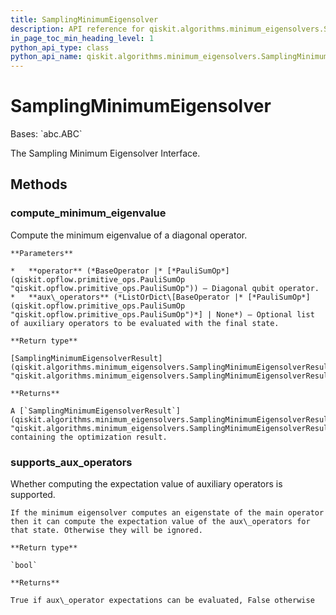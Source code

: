 ```yaml
---
title: SamplingMinimumEigensolver
description: API reference for qiskit.algorithms.minimum_eigensolvers.SamplingMinimumEigensolver
in_page_toc_min_heading_level: 1
python_api_type: class
python_api_name: qiskit.algorithms.minimum_eigensolvers.SamplingMinimumEigensolver
---
```


# SamplingMinimumEigensolver

<Class id="qiskit.algorithms.minimum_eigensolvers.SamplingMinimumEigensolver" github="https://github.com/qiskit/qiskit/tree/stable/0.22/qiskit/algorithms/minimum_eigensolvers/sampling_mes.py" signature="SamplingMinimumEigensolver">
  Bases: `abc.ABC`

  The Sampling Minimum Eigensolver Interface.

  ## Methods

  ### compute\_minimum\_eigenvalue

  <Function id="qiskit.algorithms.minimum_eigensolvers.SamplingMinimumEigensolver.compute_minimum_eigenvalue" name="compute_minimum_eigenvalue" signature="abstract SamplingMinimumEigensolver.compute_minimum_eigenvalue(operator, aux_operators=None)">
    Compute the minimum eigenvalue of a diagonal operator.

    **Parameters**

    *   **operator** (*BaseOperator |* [*PauliSumOp*](qiskit.opflow.primitive_ops.PauliSumOp "qiskit.opflow.primitive_ops.PauliSumOp")) – Diagonal qubit operator.
    *   **aux\_operators** (*ListOrDict\[BaseOperator |* [*PauliSumOp*](qiskit.opflow.primitive_ops.PauliSumOp "qiskit.opflow.primitive_ops.PauliSumOp")*] | None*) – Optional list of auxiliary operators to be evaluated with the final state.

    **Return type**

    [SamplingMinimumEigensolverResult](qiskit.algorithms.minimum_eigensolvers.SamplingMinimumEigensolverResult "qiskit.algorithms.minimum_eigensolvers.SamplingMinimumEigensolverResult")

    **Returns**

    A [`SamplingMinimumEigensolverResult`](qiskit.algorithms.minimum_eigensolvers.SamplingMinimumEigensolverResult "qiskit.algorithms.minimum_eigensolvers.SamplingMinimumEigensolverResult") containing the optimization result.
  </Function>

  ### supports\_aux\_operators

  <Function id="qiskit.algorithms.minimum_eigensolvers.SamplingMinimumEigensolver.supports_aux_operators" name="supports_aux_operators" signature="classmethod SamplingMinimumEigensolver.supports_aux_operators()">
    Whether computing the expectation value of auxiliary operators is supported.

    If the minimum eigensolver computes an eigenstate of the main operator then it can compute the expectation value of the aux\_operators for that state. Otherwise they will be ignored.

    **Return type**

    `bool`

    **Returns**

    True if aux\_operator expectations can be evaluated, False otherwise
  </Function>
</Class>

